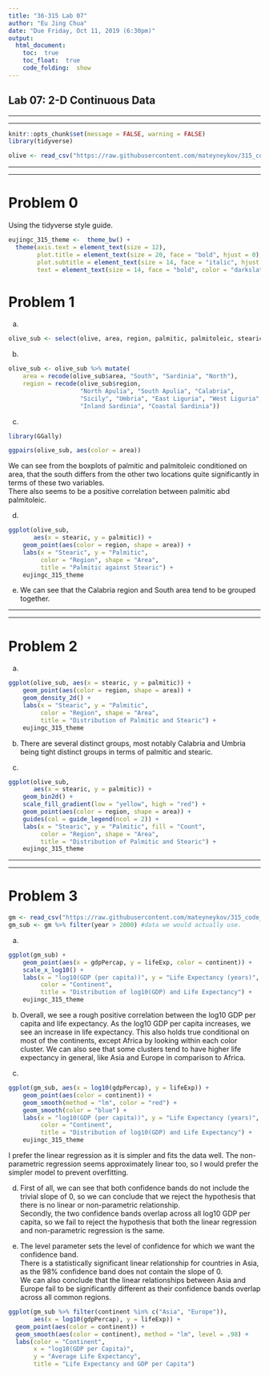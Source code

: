 ```yaml
---
title: "36-315 Lab 07"
author: "Eu Jing Chua"
date: "Due Friday, Oct 11, 2019 (6:30pm)"
output: 
  html_document:
    toc:  true
    toc_float:  true
    code_folding:  show
---
```



##  Lab 07:  2-D Continuous Data


***
***

```r
knitr::opts_chunk$set(message = FALSE, warning = FALSE)
library(tidyverse)
```


```r
olive <- read_csv("https://raw.githubusercontent.com/mateyneykov/315_code_data/master/data/olive_oil.csv")
```

***
***


#  Problem 0

Using the tidyverse style guide.

```r
eujingc_315_theme <-  theme_bw() +
  theme(axis.text = element_text(size = 12),
        plot.title = element_text(size = 20, face = "bold", hjust = 0),
        plot.subtitle = element_text(size = 14, face = "italic", hjust = 0),
        text = element_text(size = 14, face = "bold", color = "darkslategrey"))
```


# Problem 1


a.  
```r
olive_sub <- select(olive, area, region, palmitic, palmitoleic, stearic)
```


b.  
```r
olive_sub <- olive_sub %>% mutate(
    area = recode(olive_sub$area, "South", "Sardinia", "North"),
    region = recode(olive_sub$region,
                    "North Apulia", "South Apulia", "Calabria",
                    "Sicily", "Umbria", "East Liguria", "West Liguria",
                    "Inland Sardinia", "Coastal Sardinia"))
```



c.  
```r
library(GGally)

ggpairs(olive_sub, aes(color = area))
```

We can see from the boxplots of palmitic and palmitoleic conditioned on area, that the south differs from the other two locations quite significantly in terms of these two variables.  
There also seems to be a positive correlation between palmitic abd palmitoleic.

d.  
```r
ggplot(olive_sub,
       aes(x = stearic, y = palmitic)) +
    geom_point(aes(color = region, shape = area)) +
    labs(x = "Stearic", y = "Palmitic",
         color = "Region", shape = "Area",
         title = "Palmitic against Stearic") +
    eujingc_315_theme
```


e.  We can see that the Calabria region and South area tend to be grouped together.



***
***


# Problem 2


a.  
```r
ggplot(olive_sub, aes(x = stearic, y = palmitic)) +
    geom_point(aes(color = region, shape = area)) +
    geom_density_2d() +
    labs(x = "Stearic", y = "Palmitic",
         color = "Region", shape = "Area",
         title = "Distribution of Palmitic and Stearic") +
    eujingc_315_theme
```


b.  There are several distinct groups, most notably Calabria and Umbria being tight distinct groups in terms of palmitic and stearic.

c.  

```r
ggplot(olive_sub,
       aes(x = stearic, y = palmitic)) +
    geom_bin2d() +
    scale_fill_gradient(low = "yellow", high = "red") +
    geom_point(aes(color = region, shape = area)) +
    guides(col = guide_legend(ncol = 2)) +
    labs(x = "Stearic", y = "Palmitic", fill = "Count",
         color = "Region", shape = "Area",
         title = "Distribution of Palmitic and Stearic") +
    eujingc_315_theme
```




***
***


# Problem 3

```r
gm <- read_csv("https://raw.githubusercontent.com/mateyneykov/315_code_data/master/data/gapminder.csv")
gm_sub <- gm %>% filter(year > 2000) #data we would actually use.
```


a. 
```r
ggplot(gm_sub) +
    geom_point(aes(x = gdpPercap, y = lifeExp, color = continent)) +
    scale_x_log10() +
    labs(x = "log10(GDP (per capita))", y = "Life Expectancy (years)",
         color = "Continent",
         title = "Distribution of log10(GDP) and Life Expectancy") +
    eujingc_315_theme
```


b. Overall, we see a rough positive correlation between the log10 GDP per capita and life expectancy. As the log10 GDP per capita increases, we see an increase in life expectancy. This also holds true conditional on most of the continents, except Africa by looking within each color cluster. We can also see that some clusters tend to have higher life expectancy in general, like Asia and Europe in comparison to Africa.

c. 
```r
ggplot(gm_sub, aes(x = log10(gdpPercap), y = lifeExp)) +
    geom_point(aes(color = continent)) +
    geom_smooth(method = "lm", color = "red") +
    geom_smooth(color = "blue") +
    labs(x = "log10(GDP (per capita))", y = "Life Expectancy (years)",
         color = "Continent",
         title = "Distribution of log10(GDP) and Life Expectancy") +
    eujingc_315_theme
```

I prefer the linear regression as it is simpler and fits the data well. The non-parametric regression seems approximately linear too, so I would prefer the simpler model to prevent overfitting.

d. First of all, we can see that both confidence bands do not include the trivial slope of 0, so we can conclude that we reject the hypothesis that there is no linear or non-parametric relationship.  
Secondly, the two confidence bands overlap across all log10 GDP per capita, so we fail to reject the hypothesis that both the linear regression and non-parametric regression is the same.


e. The level parameter sets the level of confidence for which we want the confidence band.  
There is a statistically significant linear relationship for countries in Asia, as the 98% confidence band does not contain the slope of 0.  
We can also conclude that the linear relationships between Asia and Europe fail to be significantly different as their confidence bands overlap across all common regions.

```r
ggplot(gm_sub %>% filter(continent %in% c("Asia", "Europe")), 
       aes(x = log10(gdpPercap), y = lifeExp)) + 
  geom_point(aes(color = continent)) +
  geom_smooth(aes(color = continent), method = "lm", level = .98) +
  labs(color = "Continent",
       x = "log10(GDP per Capita)",
       y = "Average Life Expectancy",
       title = "Life Expectancy and GDP per Capita")
```

